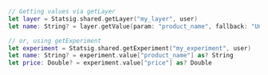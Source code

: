 ```swift
// Getting values via getLayer
let layer = Statsig.shared.getLayer("my_layer", user)
let name: String? = layer.getValue(param: "product_name", fallback: "Unknown") as? String

// or, using getExperiment
let experiment = Statsig.shared.getExperiment("my_experiment", user)
let name: String? = experiment.value["product_name"] as? String
let price: Double? = experiment.value["price"] as? Double
```

